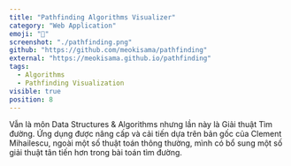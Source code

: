 ```yaml
---
title: "Pathfinding Algorithms Visualizer"
category: "Web Application"
emoji: "📓"
screenshot: "./pathfinding.png"
github: "https://github.com/meokisama/pathfinding"
external: "https://meokisama.github.io/pathfinding"
tags:
  - Algorithms
  - Pathfinding Visualization
visible: true
position: 8
---
```


Vẫn là môn Data Structures & Algorithms nhưng lần này là Giải thuật Tìm đường. Ứng dụng được nâng cấp và cải tiến dựa trên bản gốc của Clement Mihailescu, ngoài một số thuật toán thông thường, mình có bổ sung một số giải thuật tân tiến hơn trong bài toán tìm đường.
